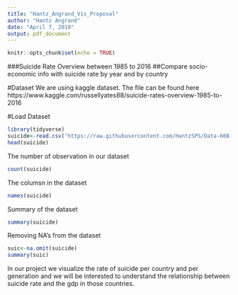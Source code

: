 ---
title: "Hantz_Angrand_Vis_Proposal"
author: "Hantz Angrand"
date: "April 7, 2019"
output: pdf_document
---

```{r setup, include=FALSE}
knitr::opts_chunk$set(echo = TRUE)
```

###Suicide Rate Overview between 1985 to 2016
##Compare socio-economic info with suicide rate by year and by country

#Dataset
We are using kaggle dataset.  The file can be found here https://www.kaggle.com/russellyates88/suicide-rates-overview-1985-to-2016

#Load Dataset
```{r}
library(tidyverse)
suicide<-read.csv("https://raw.githubusercontent.com/HantzSPS/Data-608-Visualization/master/master.csv")
head(suicide)
```
The number of observation in our dataset

```{r}
count(suicide)
```

The columsn in the dataset
```{r}
names(suicide)
```


Summary of the dataset
```{r}
summary(suicide)
```

Removing NA's from the dataset
```{r}
suic<-na.omit(suicide)
summary(suic)
```

In our project we visualize the rate of suicide per country and per generation and we will be interested to understand the relationship between suicide rate and the gdp in those countries.
